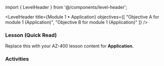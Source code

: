 ﻿import { LevelHeader } from '@/components/level-header';

<LevelHeader title={Module 1 • Application} objectives={[
  "Objective A for module 1 (Application)",
  "Objective B for module 1 (Application)"
]} />

### Lesson (Quick Read)
Replace this with your AZ-400 lesson content for **Application**.

### Activities
<Flashcards src="/content/module-1/level-application/activities.json" />
<Quiz src="/content/module-1/level-application/quiz.json" />
